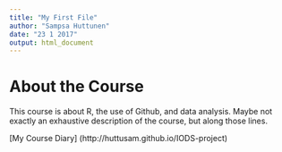 ```yaml
---
title: "My First File"
author: "Sampsa Huttunen"
date: "23 1 2017"
output: html_document
---
```


# About the Course

This course is about R, the use of Github, and data analysis. Maybe not exactly an exhaustive description of the course, but along those lines.  

[My Course Diary] (http://huttusam.github.io/IODS-project)
